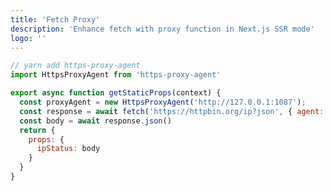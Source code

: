 ```yaml
---
title: 'Fetch Proxy'
description: 'Enhance fetch with proxy function in Next.js SSR mode'
logo: ''
---
```


```js
// yarn add https-proxy-agent
import HttpsProxyAgent from 'https-proxy-agent'

export async function getStaticProps(context) {
  const proxyAgent = new HttpsProxyAgent('http://127.0.0.1:1087');
  const response = await fetch('https://httpbin.org/ip?json', { agent: proxyAgent});
  const body = await response.json()
  return {
    props: {
      ipStatus: body
    }
  }
}
```